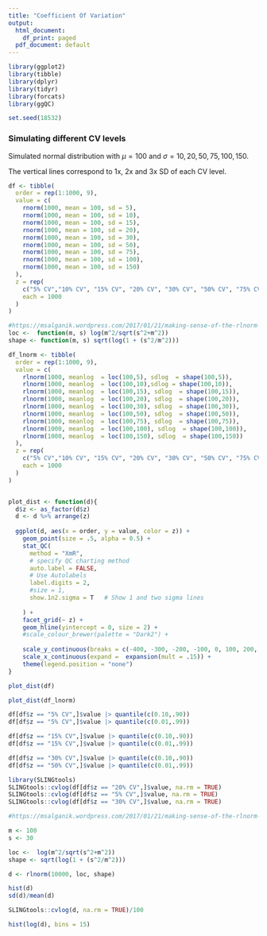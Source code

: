 ---
title: "Coefficient Of Variation"
output:
  html_document:
    df_print: paged
  pdf_document: default
---

```{r init}

library(ggplot2)
library(tibble)
library(dplyr)
library(tidyr)
library(forcats)
library(ggQC)

set.seed(18532)

```

### Simulating different CV levels

Simulated normal distribution with $\mu = 100$ and $\sigma = 10, 20, 50, 75, 100, 150$.

The vertical lines correspond to 1x, 2x and 3x SD of each CV level.

```{r cvsim, echo=FALSE, message=FALSE, warning=FALSE}
df <- tibble(
  order = rep(1:1000, 9),
  value = c(
    rnorm(1000, mean = 100, sd = 5),
    rnorm(1000, mean = 100, sd = 10),
    rnorm(1000, mean = 100, sd = 15),
    rnorm(1000, mean = 100, sd = 20),
    rnorm(1000, mean = 100, sd = 30),
    rnorm(1000, mean = 100, sd = 50),
    rnorm(1000, mean = 100, sd = 75),
    rnorm(1000, mean = 100, sd = 100),
    rnorm(1000, mean = 100, sd = 150)
  ),
  z = rep(
    c("5% CV","10% CV", "15% CV", "20% CV", "30% CV", "50% CV", "75% CV", "100% CV", "150% CV"),
    each = 1000
  )
)

#https://msalganik.wordpress.com/2017/01/21/making-sense-of-the-rlnorm-function-in-r/
loc <-  function(m, s) log(m^2/sqrt(s^2+m^2))
shape <- function(m, s) sqrt(log(1 + (s^2/m^2)))

df_lnorm <- tibble(
  order = rep(1:1000, 9),
  value = c(
    rlnorm(1000, meanlog  = loc(100,5), sdlog  = shape(100,5)),
    rlnorm(1000, meanlog  = loc(100,10),sdlog = shape(100,10)),
    rlnorm(1000, meanlog  = loc(100,15), sdlog  = shape(100,15)),
    rlnorm(1000, meanlog  = loc(100,20), sdlog  = shape(100,20)),
    rlnorm(1000, meanlog  = loc(100,30), sdlog  = shape(100,30)),
    rlnorm(1000, meanlog  = loc(100,50), sdlog  = shape(100,50)),
    rlnorm(1000, meanlog  = loc(100,75), sdlog  = shape(100,75)),
    rlnorm(1000, meanlog  = loc(100,100), sdlog  = shape(100,100)),
    rlnorm(1000, meanlog  = loc(100,150), sdlog  = shape(100,150))
  ),
  z = rep(
    c("5% CV","10% CV", "15% CV", "20% CV", "30% CV", "50% CV", "75% CV", "100% CV", "150% CV"),
    each = 1000
  )
)


plot_dist <- function(d){
  d$z <- as_factor(d$z)
  d <- d %>% arrange(z)
  
  ggplot(d, aes(x = order, y = value, color = z)) +
    geom_point(size = .5, alpha = 0.5) +
    stat_QC(
      method = "XmR",
      # specify QC charting method
      auto.label = FALSE,
      # Use Autolabels
      label.digits = 2, 
      #size = 1,
      show.1n2.sigma = T   # Show 1 and two sigma lines
      
    ) +
    facet_grid(~ z) +
    geom_hline(yintercept = 0, size = 2) +
    #scale_colour_brewer(palette = "Dark2") +
    
    scale_y_continuous(breaks = c(-400, -300, -200, -100, 0, 100, 200, 300, 400, 500, 600), limits = c(-400, 600)) +
    scale_x_continuous(expand =  expansion(mult = .15)) +
    theme(legend.position = "none")
}
```

```{r}
plot_dist(df)
```

```{r}
plot_dist(df_lnorm)
```


```{r}

df[df$z == "5% CV",]$value |> quantile(c(0.10,.90))
df[df$z == "5% CV",]$value |> quantile(c(0.01,.99))

df[df$z == "15% CV",]$value |> quantile(c(0.10,.90))
df[df$z == "15% CV",]$value |> quantile(c(0.01,.99))

df[df$z == "30% CV",]$value |> quantile(c(0.10,.90))
df[df$z == "50% CV",]$value |> quantile(c(0.01,.99))

library(SLINGtools)
SLINGtools::cvlog(df[df$z == "20% CV",]$value, na.rm = TRUE)
SLINGtools::cvlog(df[df$z == "5% CV",]$value, na.rm = TRUE)
SLINGtools::cvlog(df[df$z == "30% CV",]$value, na.rm = TRUE)

```
```{r}
#https://msalganik.wordpress.com/2017/01/21/making-sense-of-the-rlnorm-function-in-r/ 

m <- 100
s <- 30

loc <-  log(m^2/sqrt(s^2+m^2))
shape <- sqrt(log(1 + (s^2/m^2))) 

d <- rlnorm(10000, loc, shape)

hist(d)
sd(d)/mean(d)

SLINGtools::cvlog(d, na.rm = TRUE)/100

hist(log(d), bins = 15)
 
```

